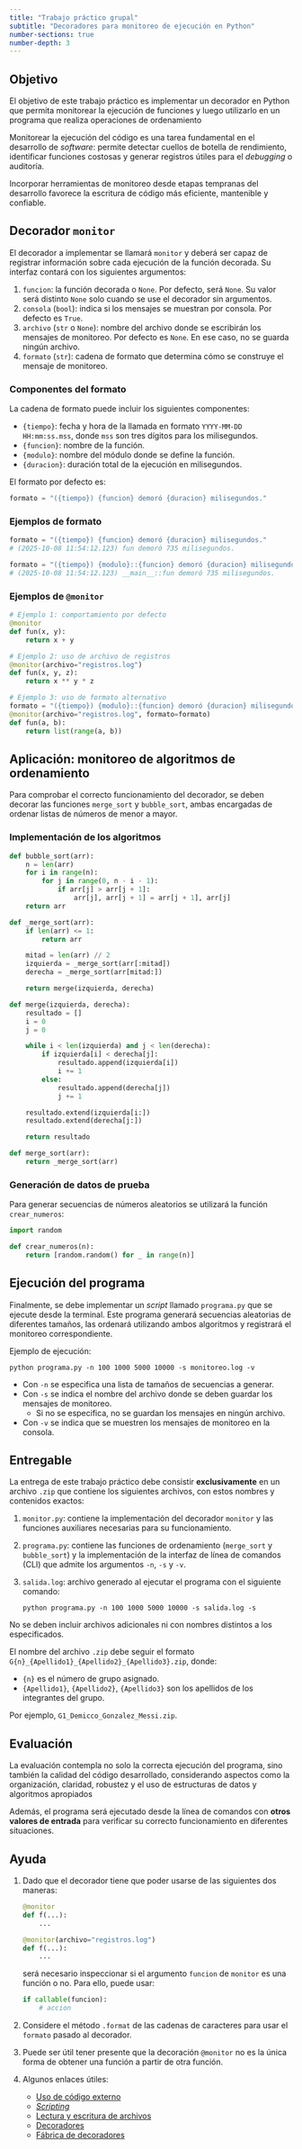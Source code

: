 ```yaml
---
title: "Trabajo práctico grupal"
subtitle: "Decoradores para monitoreo de ejecución en Python"
number-sections: true
number-depth: 3
---
```


## Objetivo

El objetivo de este trabajo práctico es implementar un decorador en Python que permita
monitorear la ejecución de funciones y luego utilizarlo en un programa que realiza operaciones de
ordenamiento

Monitorear la ejecución del código es una tarea fundamental en el desarrollo de _software_:
permite detectar cuellos de botella de rendimiento, identificar funciones costosas y generar
registros útiles para el _debugging_ o auditoría.

Incorporar herramientas de monitoreo desde etapas tempranas del desarrollo favorece la escritura de
código más eficiente, mantenible y confiable.

## Decorador `monitor`

El decorador a implementar se llamará `monitor` y deberá ser capaz de registrar información sobre
cada ejecución de la función decorada. Su interfaz contará con los siguientes argumentos:

1. `funcion`: la función decorada o `None`. Por defecto, será `None`.
Su valor será distinto `None` solo cuando se use el decorador sin argumentos.
2. `consola` (`bool`): indica si los mensajes se muestran por consola. Por defecto es `True`.
3. `archivo` (`str` o `None`): nombre del archivo donde se escribirán los mensajes de monitoreo.
Por defecto es `None`. En ese caso, no se guarda ningún archivo.
4. `formato` (`str`): cadena de formato que determina cómo se construye el mensaje de monitoreo.


### Componentes del formato

La cadena de formato puede incluir los siguientes componentes:

* `{tiempo}`: fecha y hora de la llamada en formato `YYYY-MM-DD HH:mm:ss.mss`, donde `mss` son tres dígitos para los milisegundos.
* `{funcion}`: nombre de la función.
* `{modulo}`: nombre del módulo donde se define la función.
* `{duracion}`: duración total de la ejecución en milisegundos.

El formato por defecto es:

```python
formato = "({tiempo}) {funcion} demoró {duracion} milisegundos."
```

### Ejemplos de formato

```python
formato = "({tiempo}) {funcion} demoró {duracion} milisegundos."
# (2025-10-08 11:54:12.123) fun demoró 735 milisegundos.

formato = "({tiempo}) {modulo}::{funcion} demoró {duracion} milisegundos."
# (2025-10-08 11:54:12.123) __main__::fun demoró 735 milisegundos.
```

### Ejemplos de `@monitor`

```python
# Ejemplo 1: comportamiento por defecto
@monitor
def fun(x, y):
    return x + y

# Ejemplo 2: uso de archivo de registros
@monitor(archivo="registros.log")
def fun(x, y, z):
    return x ** y * z

# Ejemplo 3: uso de formato alternativo
formato = "({tiempo}) {modulo}::{funcion} demoró {duracion} milisegundos."
@monitor(archivo="registros.log", formato=formato)
def fun(a, b):
    return list(range(a, b))
```

## Aplicación: monitoreo de algoritmos de ordenamiento

Para comprobar el correcto funcionamiento del decorador, se deben decorar las funciones
`merge_sort` y `bubble_sort`, ambas encargadas de ordenar listas de números de menor a mayor.

### Implementación de los algoritmos

```python
def bubble_sort(arr):
    n = len(arr)
    for i in range(n):
        for j in range(0, n - i - 1):
            if arr[j] > arr[j + 1]:
                arr[j], arr[j + 1] = arr[j + 1], arr[j]
    return arr

def _merge_sort(arr):
    if len(arr) <= 1:
        return arr

    mitad = len(arr) // 2
    izquierda = _merge_sort(arr[:mitad])
    derecha = _merge_sort(arr[mitad:])

    return merge(izquierda, derecha)

def merge(izquierda, derecha):
    resultado = []
    i = 0
    j = 0

    while i < len(izquierda) and j < len(derecha):
        if izquierda[i] < derecha[j]:
            resultado.append(izquierda[i])
            i += 1
        else:
            resultado.append(derecha[j])
            j += 1

    resultado.extend(izquierda[i:])
    resultado.extend(derecha[j:])

    return resultado

def merge_sort(arr):
    return _merge_sort(arr)
```

### Generación de datos de prueba

Para generar secuencias de números aleatorios se utilizará la función `crear_numeros`:

```python
import random

def crear_numeros(n):
    return [random.random() for _ in range(n)]
```

## Ejecución del programa

Finalmente, se debe implementar un _script_ llamado `programa.py` que se ejecute desde la terminal.
Este programa generará secuencias aleatorias de diferentes tamaños, las ordenará utilizando ambos
algoritmos y registrará el monitoreo correspondiente.

Ejemplo de ejecución:

```shell
python programa.py -n 100 1000 5000 10000 -s monitoreo.log -v
```

* Con `-n` se especifica una lista de tamaños de secuencias a generar.
* Con `-s` se indica el nombre del archivo donde se deben guardar los mensajes de monitoreo.
    * Si no se especifica, no se guardan los mensajes en ningún archivo.
* Con `-v` se indica que se muestren los mensajes de monitoreo en la consola.


## Entregable

La entrega de este trabajo práctico debe consistir **exclusivamente** en un archivo `.zip` que
contiene los siguientes archivos, con estos nombres y contenidos exactos:

1. `monitor.py`: contiene la implementación del decorador `monitor` y las funciones auxiliares
necesarias para su funcionamiento.
2. `programa.py`: contiene las funciones de ordenamiento (`merge_sort` y `bubble_sort`) y la
implementación de la interfaz de línea de comandos (CLI) que admite los argumentos `-n`, `-s` y `-v`.
3. `salida.log`: archivo generado al ejecutar el programa con el siguiente comando:

    ```shell
    python programa.py -n 100 1000 5000 10000 -s salida.log -s
    ```

No se deben incluir archivos adicionales ni con nombres distintos a los especificados.

El nombre del archivo `.zip` debe seguir el formato `G{n}_{Apellido1}_{Apellido2}_{Apellido3}.zip`,
donde:

* `{n}` es el número de grupo asignado.
* `{Apellido1}`, `{Apellido2}`, `{Apellido3}` son los apellidos de los integrantes del grupo.

Por ejemplo, `G1_Demicco_Gonzalez_Messi.zip`.

## Evaluación

La evaluación contempla no solo la correcta ejecución del programa, sino también la calidad del
código desarrollado, considerando aspectos como la organización, claridad, robustez y el uso de
estructuras de datos y algoritmos apropiados

Además, el programa será ejecutado desde la línea de comandos con
**otros valores de entrada** para verificar su correcto funcionamiento en diferentes situaciones.


## Ayuda

1. Dado que el decorador tiene que poder usarse de las siguientes dos maneras:

    ```python
    @monitor
    def f(...):
        ...

    @monitor(archivo="registros.log")
    def f(...):
        ...
    ```

    será necesario inspeccionar si el argumento `funcion` de `monitor` es una función o no.
    Para ello, puede usar:

    ```python
    if callable(funcion):
        # accion
    ```
2. Considere el método `.format` de las cadenas de caracteres para usar el `formato` pasado al
decorador.
3. Puede ser útil tener presente que la decoración `@monitor` no es la única forma de obtener una 
función a partir de otra función.
4. Algunos enlaces útiles:
    * [Uso de código externo](../teoria/01_programacion_en_python/06_uso_de_codigo_externo.ipynb)
    * [_Scripting_](../teoria/01_programacion_en_python/07_scripting.ipynb)
    * [Lectura y escritura de archivos](../teoria/01_programacion_en_python/08_io.ipynb)
    * [Decoradores](../teoria/02_programacion_funcional/03_funciones_de_orden_superior.ipynb#decoradores)
    * [Fábrica de decoradores](../practica/02_programacion_funcional/ejercicios.qmd#bromas-pesadas)